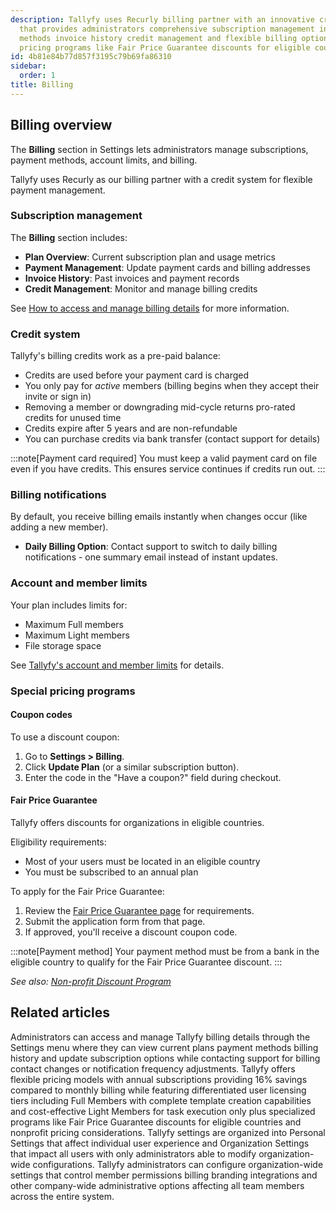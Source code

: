 ```yaml
---
description: Tallyfy uses Recurly billing partner with an innovative credit system
  that provides administrators comprehensive subscription management including payment
  methods invoice history credit management and flexible billing options with special
  pricing programs like Fair Price Guarantee discounts for eligible countries.
id: 4b81e84b77d857f3195c79b69fa86310
sidebar:
  order: 1
title: Billing
---
```



## Billing overview

The **Billing** section in Settings lets administrators manage subscriptions, payment methods, account limits, and billing.

Tallyfy uses Recurly as our billing partner with a credit system for flexible payment management.

### Subscription management

The **Billing** section includes:

*   **Plan Overview**: Current subscription plan and usage metrics
*   **Payment Management**: Update payment cards and billing addresses
*   **Invoice History**: Past invoices and payment records
*   **Credit Management**: Monitor and manage billing credits

See [How to access and manage billing details](/products/pro/settings/billing/how-to-access-and-manage-my-billing-details/) for more information.

### Credit system

Tallyfy's billing credits work as a pre-paid balance:

*   Credits are used before your payment card is charged
*   You only pay for *active* members (billing begins when they accept their invite or sign in)
*   Removing a member or downgrading mid-cycle returns pro-rated credits for unused time
*   Credits expire after 5 years and are non-refundable
*   You can purchase credits via bank transfer (contact support for details)

:::note[Payment card required]
You must keep a valid payment card on file even if you have credits. This ensures service continues if credits run out.
:::

### Billing notifications

By default, you receive billing emails instantly when changes occur (like adding a new member).

*   **Daily Billing Option**: Contact support to switch to daily billing notifications - one summary email instead of instant updates.

### Account and member limits

Your plan includes limits for:
*   Maximum Full members
*   Maximum Light members
*   File storage space

See [Tallyfy's account and member limits](/products/pro/settings/billing/what-are-tallyfys-account-and-member-limits/) for details.

### Special pricing programs

#### Coupon codes

To use a discount coupon:
<Steps>
1. Go to **Settings > Billing**.
2. Click **Update Plan** (or a similar subscription button).
3. Enter the code in the "Have a coupon?" field during checkout.
</Steps>

#### Fair Price Guarantee

Tallyfy offers discounts for organizations in eligible countries.

Eligibility requirements:
*   Most of your users must be located in an eligible country
*   You must be subscribed to an annual plan

To apply for the Fair Price Guarantee:
<Steps>
1. Review the [Fair Price Guarantee page](https://tallyfy.com/pricing/fair-price-guarantee/) for requirements.
2. Submit the application form from that page.
3. If approved, you'll receive a discount coupon code.
</Steps>

:::note[Payment method]
Your payment method must be from a bank in the eligible country to qualify for the Fair Price Guarantee discount.
:::

*See also: [Non-profit Discount Program](/products/pro/pricing/how-to-apply-for-tallyfys-nonprofit-program-discount/)*


<PageTree />


## Related articles
<CardGrid>
<LinkTitleCard header="<b>Billing > Manage billing</b>" href="/products/pro/settings/billing/how-to-access-and-manage-my-billing-details/" > Administrators can access and manage Tallyfy billing details through the Settings menu where they can view current plans payment methods billing history and update subscription options while contacting support for billing contact changes or notification frequency adjustments. </LinkTitleCard>
<LinkTitleCard header="<b>Pro > Pricing</b>" href="/products/pro/pricing/" > Tallyfy offers flexible pricing models with annual subscriptions providing 16% savings compared to monthly billing while featuring differentiated user licensing tiers including Full Members with complete template creation capabilities and cost-effective Light Members for task execution only plus specialized programs like Fair Price Guarantee discounts for eligible countries and nonprofit pricing considerations. </LinkTitleCard>
<LinkTitleCard header="<b>Pro > Settings</b>" href="/products/pro/settings/" > Tallyfy settings are organized into Personal Settings that affect individual user experience and Organization Settings that impact all users with only administrators able to modify organization-wide configurations. </LinkTitleCard>
<LinkTitleCard header="<b>Settings > Organization settings</b>" href="/products/pro/settings/org-settings/" > Tallyfy administrators can configure organization-wide settings that control member permissions billing branding integrations and other company-wide administrative options affecting all team members across the entire system. </LinkTitleCard>
</CardGrid>